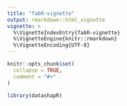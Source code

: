 ```yaml
---
title: "fabR-vignette"
output: rmarkdown::html_vignette
vignette: >
  %\VignetteIndexEntry{fabR-vignette}
  %\VignetteEngine{knitr::rmarkdown}
  %\VignetteEncoding{UTF-8}
---
```


```r
knitr::opts_chunk$set(
  collapse = TRUE,
  comment = "#>"
)
```

```r
library(datashapR)
```
